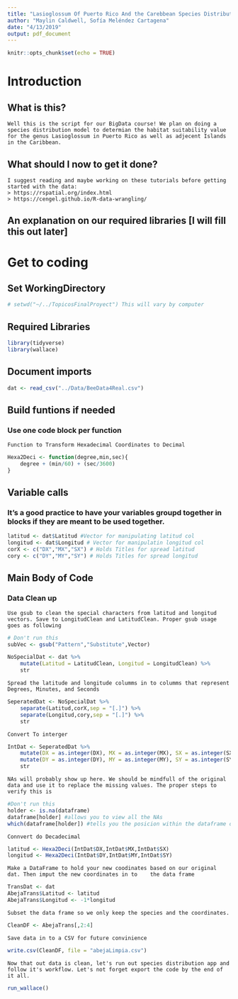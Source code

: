 ```yaml
---
title: "Lasioglossum Of Puerto Rico And the Carebbean Species Distribution Model"
author: "Maylin Caldwell, Sofía Meléndez Cartagena"
date: "4/13/2019"
output: pdf_document
---
```


```r
knitr::opts_chunk$set(echo = TRUE)
```

# Introduction
## What is this?
	Well this is the script for our BigData course! We plan on doing a species distribution model to determian the habitat suitability value for the genus Lasioglossum in Puerto Rico as well as adjecent Islands in the Caribbean.
## What should I now to get it done?
	I suggest reading and maybe working on these tutorials before getting started with the data:
	> https://rspatial.org/index.html
	> https://cengel.github.io/R-data-wrangling/
## An explanation on our required libraries [I will fill this out later]

# Get to coding

## Set WorkingDirectory
```r
# setwd("~/../TopicosFinalProyect") This will vary by computer
```


## Required Libraries
```r
library(tidyverse)
library(wallace)
```

## Document imports
```r
dat <- read_csv("../Data/BeeData4Real.csv")

```

## Build funtions if needed
### Use one code block per function

	Function to Transform Hexadecimal Coordinates to Decimal
```r
Hexa2Deci <- function(degree,min,sec){
    degree + (min/60) + (sec/3600) 
}
```

## Variable calls
### It's a good practice to have your variables groupd together in blocks if they are meant to be used together. 
```r
latitud <- dat$Latitud #Vector for manipulating latitud col
longitud <- dat$Longitud # Vector for manipulatin longitud col
corX <- c("DX","MX","SX") # Holds Titles for spread latitud
cory <- c("DY","MY","SY") # Holds Titles for spread longitud
```

## Main Body of Code

### Data Clean up

	Use gsub to clean the special characters from latitud and longitud vectors. Save to LongitudClean and LatitudClean. Proper gsub usage goes as following
```r
# Don't run this
subVec <- gsub("Pattern","Substitute",Vector)
```

```r
NoSpecialDat <- dat %>%
    mutate(Latitud = LatitudClean, Longitud = LongitudClean) %>%
    str
```

	Spread the latitude and longitude columms in to columms that represent Degrees, Minutes, and Seconds
```r
SeperatedDat <- NoSpecialDat %>%
    separate(Latitud,corX,sep = "[.]") %>% 
    separate(Longitud,cory,sep = "[.]") %>% 
    str
```

	Convert To interger
```r
IntDat <- SeperatedDat %>%
	mutate(DX = as.integer(DX), MX = as.integer(MX), SX = as.integer(SX)) %>%
	mutate(DY = as.integer(DY), MY = as.integer(MY), SY = as.integer(SY)) %>%
	str 
```

	NAs will probably show up here. We should be mindfull of the original data and use it to replace the missing values. The proper steps to verify this is
```r
#Don't run this
holder <- is.na(dataframe)
dataframe[holder] #allows you to view all the NAs
which(dataframe[holder]) #tells you the posicion within the dataframe of the NAs decide what to do from here on out
```

	Connvert do Decadecimal
```r
latitud <- Hexa2Deci(IntDat$DX,IntDat$MX,IntDat$SX)
longitud <- Hexa2Deci(IntDat$DY,IntDat$MY,IntDat$SY)
```

	Make a DataFrame to hold your new coodinates based on our original dat. Then imput the new coordinates in to 	the data frame
```r
TransDat <- dat
AbejaTrans$Latitud <- latitud 
AbejaTrans$Longitud <- -1*longitud
```

	Subset the data frame so we only keep the species and the coordinates.
```r
CleanDF <- AbejaTrans[,2:4]

```

	Save data in to a CSV for future convinience
```r
write.csv(CleanDF, file = "abejaLimpia.csv")
```

	
	Now that out data is clean, let's run out species distribution app and follow it's workflow. Let's not forget export the code by the end of it all. 
```r
run_wallace()
```